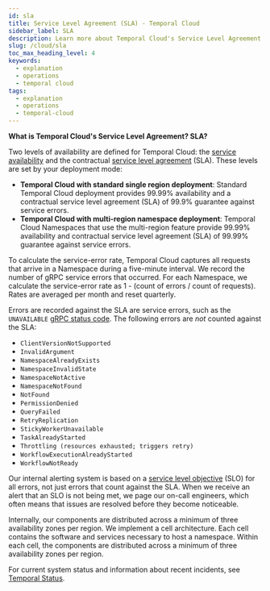 ```yaml
---
id: sla
title: Service Level Agreement (SLA) - Temporal Cloud
sidebar_label: SLA
description: Learn more about Temporal Cloud's Service Level Agreement (SLA).
slug: /cloud/sla
toc_max_heading_level: 4
keywords:
  - explanation
  - operations
  - temporal cloud
tags:
  - explanation
  - operations
  - temporal-cloud
---
```


**What is Temporal Cloud's Service Level Agreement? SLA?**

Two levels of availability are defined for Temporal Cloud: the [service availability](https://en.wikipedia.org/wiki/Reliability,_availability_and_serviceability) and the contractual [service level agreement](https://en.wikipedia.org/wiki/Service-level_agreement) (SLA).
These levels are set by your deployment mode:

* **Temporal Cloud with standard single region deployment**:
  Standard Temporal Cloud deployment provides 99.99% availability and a contractual service level agreement (SLA) of 99.9% guarantee against service errors. 
* **Temporal Cloud with multi-region namespace deployment**:
  Temporal Cloud Namespaces that use the multi-region feature provide 99.99% availability and contractual service level agreement (SLA) of 99.99% guarantee against service errors. 

To calculate the service-error rate, Temporal Cloud captures all requests that arrive in a Namespace during a five-minute interval.
We record the number of gRPC service errors that occurred.
For each Namespace, we calculate the service-error rate as 1 - (count of errors / count of requests).
Rates are averaged per month and reset quarterly.

Errors are recorded against the SLA are service errors, such as the `UNAVAILABLE` [gRPC status code](https://grpc.github.io/grpc/core/md_doc_statuscodes.html).
The following errors are _not_ counted against the SLA:

- `ClientVersionNotSupported`
- `InvalidArgument`
- `NamespaceAlreadyExists`
- `NamespaceInvalidState`
- `NamespaceNotActive`
- `NamespaceNotFound`
- `NotFound`
- `PermissionDenied`
- `QueryFailed`
- `RetryReplication`
- `StickyWorkerUnavailable`
- `TaskAlreadyStarted`
- `Throttling (resources exhausted; triggers retry)`
- `WorkflowExecutionAlreadyStarted`
- `WorkflowNotReady`

Our internal alerting system is based on a [service level objective](https://en.wikipedia.org/wiki/Service-level_objective) (SLO) for all errors, not just errors that count against the SLA.
When we receive an alert that an SLO is not being met, we page our on-call engineers, which often means that issues are resolved before they become noticeable.

Internally, our components are distributed across a minimum of three availability zones per region.
We implement a cell architecture.
Each cell contains the software and services necessary to host a namespace.
Within each cell, the components are distributed across a minimum of three availability zones per region.

For current system status and information about recent incidents, see [Temporal Status](https://status.temporal.io).
